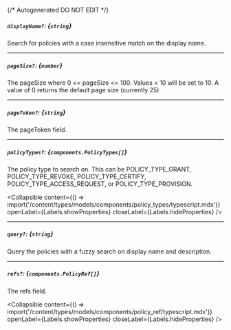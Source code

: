 {/* Autogenerated DO NOT EDIT  */}

##### `displayName?`: *{`string`}*
Search for policies with a case insensitive match on the display name.

---
##### `pageSize?`: *{`number`}*
The pageSize where 0 \<\= pageSize \<\= 100. Values \< 10 will be set to 10. A value of 0 returns the default page size (currently 25)

---
##### `pageToken?`: *{`string`}*
The pageToken field.

---
##### `policyTypes?`: *{`components.PolicyTypes[]`}*
The policy type to search on. This can be POLICY_TYPE_GRANT, POLICY_TYPE_REVOKE, POLICY_TYPE_CERTIFY, POLICY_TYPE_ACCESS_REQUEST, or POLICY_TYPE_PROVISION.

<Collapsible content={() => import('/content/types/models/components/policy_types/typescript.mdx')} openLabel={Labels.showProperties} closeLabel={Labels.hideProperties} />


---
##### `query?`: *{`string`}*
Query the policies with a fuzzy search on display name and description.

---
##### `refs?`: *{`components.PolicyRef[]`}*
The refs field.

<Collapsible content={() => import('/content/types/models/components/policy_ref/typescript.mdx')} openLabel={Labels.showProperties} closeLabel={Labels.hideProperties} />




